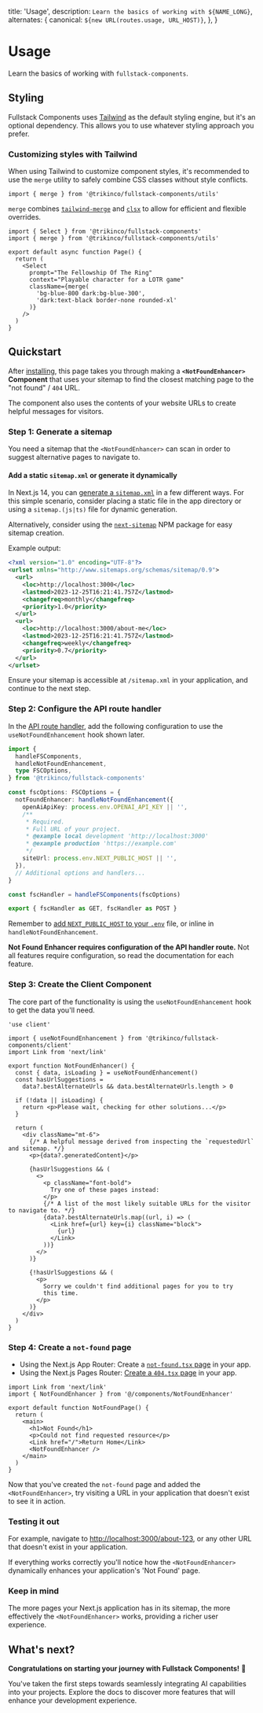 
  title: 'Usage',
  description: `Learn the basics of working with ${NAME_LONG}`,
  alternates: {
    canonical: `${new URL(routes.usage, URL_HOST)}`,
  },
}

# Usage

Learn the basics of working with `fullstack-components`.

## Styling

Fullstack Components uses [Tailwind](https://www.npmjs.com/package/tailwindcss) as the default styling engine, but it's an optional dependency. This allows you to use whatever styling approach you prefer.

### Customizing styles with Tailwind

When using Tailwind to customize component styles, it's recommended to use the `merge` utility to safely combine CSS classes without style conflicts.

```tsx
import { merge } from '@trikinco/fullstack-components/utils'
```

`merge` combines [`tailwind-merge`](https://www.npmjs.com/package/tailwind-merge) and [`clsx`](https://www.npmjs.com/package/clsx) to allow for efficient and flexible overrides.

```tsx {9-12} title="merge example"
import { Select } from '@trikinco/fullstack-components'
import { merge } from '@trikinco/fullstack-components/utils'

export default async function Page() {
  return (
    <Select
      prompt="The Fellowship Of The Ring"
      context="Playable character for a LOTR game"
      className={merge(
        'bg-blue-800 dark:bg-blue-300',
        'dark:text-black border-none rounded-xl'
      )}
    />
  )
}
```

## Quickstart

After [installing](/docs/get-started#installation), this page takes you through making a **`<NotFoundEnhancer>` Component** that uses your sitemap to find the closest matching page to the "not found" / `404` URL.

The component also uses the contents of your website URLs to create helpful messages for visitors.

### Step 1: Generate a sitemap

You need a sitemap that the `<NotFoundEnhancer>` can scan in order to suggest alternative pages to navigate to.

#### Add a static `sitemap.xml` or generate it dynamically

In Next.js 14, you can [generate a `sitemap.xml`](https://nextjs.org/docs/app/api-reference/file-conventions/metadata/sitemap) in a few different ways. For this simple scenario, consider placing a static file in the app directory or using a `sitemap.(js|ts)` file for dynamic generation.

Alternatively, consider using the [`next-sitemap`](https://www.npmjs.com/package/next-sitemap) NPM package for easy sitemap creation.

Example output:

```xml title="public/sitemap.xml"
<?xml version="1.0" encoding="UTF-8"?>
<urlset xmlns="http://www.sitemaps.org/schemas/sitemap/0.9">
  <url>
    <loc>http://localhost:3000</loc>
    <lastmod>2023-12-25T16:21:41.757Z</lastmod>
    <changefreq>monthly</changefreq>
    <priority>1.0</priority>
  </url>
  <url>
    <loc>http://localhost:3000/about-me</loc>
    <lastmod>2023-12-25T16:21:41.757Z</lastmod>
    <changefreq>weekly</changefreq>
    <priority>0.7</priority>
  </url>
</urlset>
```

Ensure your sitemap is accessible at `/sitemap.xml` in your application, and continue to the next step.

### Step 2: Configure the API route handler

In the [API route handler](/docs/get-started#step-2-add-the-api-route-handler), add the following configuration to use the `useNotFoundEnhancement` hook shown later.

```ts {16} title="app/api/fsutils/[...fscomponents]/route.ts"
import {
  handleFSComponents,
  handleNotFoundEnhancement,
  type FSCOptions,
} from '@trikinco/fullstack-components'

const fscOptions: FSCOptions = {
  notFoundEnhancer: handleNotFoundEnhancement({
    openAiApiKey: process.env.OPENAI_API_KEY || '',
    /**
     * Required.
     * Full URL of your project.
     * @example local development 'http://localhost:3000'
     * @example production 'https://example.com'
     */
    siteUrl: process.env.NEXT_PUBLIC_HOST || '',
  }),
  // Additional options and handlers...
}

const fscHandler = handleFSComponents(fscOptions)

export { fscHandler as GET, fscHandler as POST }
```

Remember to [add `NEXT_PUBLIC_HOST` to your `.env`](/docs/get-started#step-1-add-environment-variables) file, or inline in `handleNotFoundEnhancement`.

**Not Found Enhancer requires configuration of the API handler route.** Not all features require configuration, so read the documentation for each feature.

### Step 3: Create the Client Component

The core part of the functionality is using the `useNotFoundEnhancement` hook to get the data you'll need.

```tsx {3,7,18,26-30} title="components/NotFoundEnhancer.tsx"
'use client'

import { useNotFoundEnhancement } from '@trikinco/fullstack-components/client'
import Link from 'next/link'

export function NotFoundEnhancer() {
  const { data, isLoading } = useNotFoundEnhancement()
  const hasUrlSuggestions =
    data?.bestAlternateUrls && data.bestAlternateUrls.length > 0

  if (!data || isLoading) {
    return <p>Please wait, checking for other solutions...</p>
  }

  return (
    <div className="mt-6">
      {/* A helpful message derived from inspecting the `requestedUrl` and sitemap. */}
      <p>{data?.generatedContent}</p>

      {hasUrlSuggestions && (
        <>
          <p className="font-bold">
            Try one of these pages instead:
          </p>
          {/* A list of the most likely suitable URLs for the visitor to navigate to. */}
          {data?.bestAlternateUrls.map((url, i) => (
            <Link href={url} key={i} className="block">
              {url}
            </Link>
          ))}
        </>
      )}

      {!hasUrlSuggestions && (
        <p>
          Sorry we couldn't find additional pages for you to try
          this time.
        </p>
      )}
    </div>
  )
}
```

### Step 4: Create a `not-found` page

- Using the Next.js App Router: Create a [`not-found.tsx` page](https://nextjs.org/docs/app/api-reference/file-conventions/not-found) in your app.
- Using the Next.js Pages Router: [Create a `404.tsx` page](https://nextjs.org/docs/pages/building-your-application/routing/custom-error#404-page) in your app.

```tsx {2,10} title="pages/404.tsx or app/not-found.tsx"
import Link from 'next/link'
import { NotFoundEnhancer } from '@/components/NotFoundEnhancer'

export default function NotFoundPage() {
  return (
    <main>
      <h1>Not Found</h1>
      <p>Could not find requested resource</p>
      <Link href="/">Return Home</Link>
      <NotFoundEnhancer />
    </main>
  )
}
```

Now that you've created the `not-found` page and added the `<NotFoundEnhancer>`, try visiting a URL in your application that doesn't exist to see it in action.

### Testing it out

For example, navigate to [http://localhost:3000/about-123](http://localhost:3000/about-123), or any other URL that doesn't exist in your application.

If everything works correctly you'll notice how the `<NotFoundEnhancer>` dynamically enhances your application's 'Not Found' page.

### Keep in mind

The more pages your Next.js application has in its sitemap, the more effectively the `<NotFoundEnhancer>` works, providing a richer user experience.

## What's next?

**Congratulations on starting your journey with Fullstack Components!** 🎉

You've taken the first steps towards seamlessly integrating AI capabilities into your projects. Explore the docs to discover more features that will enhance your development experience.
